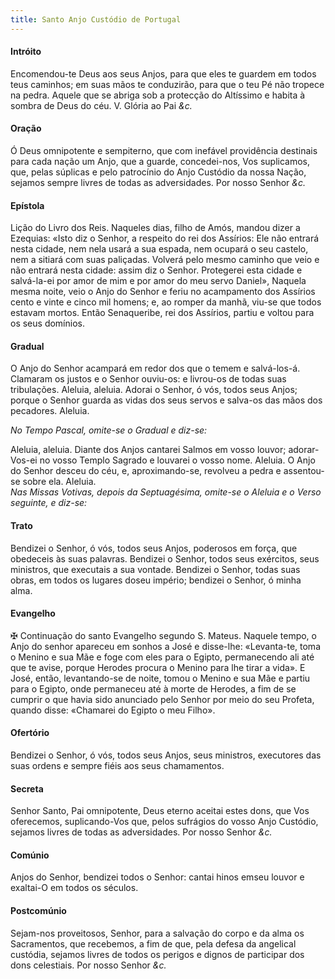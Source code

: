 ```yaml
---
title: Santo Anjo Custódio de Portugal
---
```


<h4 class="text-center">Intróito</h4>
<div class="container-fluid">
  <div class="row">
    <span class="text-justify"></span>
<span class="text-justify">
      Encomendou-te Deus aos seus Anjos, para que eles te guardem em todos teus
      caminhos; em suas mãos te conduzirão, para que o teu Pé não tropece na
      pedra. Aquele que se abriga sob a protecção do Altíssimo e habita à sombra
      de Deus do céu.
      <em></em>
      V. Glória ao Pai <em>&c.</em>
    </span>
</div>

<h4 class="text-center">Oração</h4>
<div class="container-fluid">
  <div class="row">
    <span class="text-justify"></span>
<span class="text-justify">
      Ó Deus omnipotente e sempiterno, que com inefável providência destinais
      para cada nação um Anjo, que a guarde, concedei-nos, Vos suplicamos, que,
      pelas súplicas e pelo patrocínio do Anjo Custódio da nossa Nação, sejamos
      sempre livres de todas as adversidades. Por nosso Senhor <em>&c.</em>
    </span>
</div>

<h4 class="text-center">Epístola</h4>
<div class="container-fluid">
  <div class="row">
    <span class="text-justify"></span>
<span class="text-justify">Lição do Livro dos Reis.</span>
<span class="text-justify"></span>
<span class="text-justify">
      Naqueles dias, filho de Amós, mandou dizer a Ezequias: «Isto diz o Senhor,
      a respeito do rei dos Assírios: Ele não entrará nesta cidade, nem nela
      usará a sua espada, nem ocupará o seu castelo, nem a sitiará com suas
      paliçadas. Volverá pelo mesmo caminho que veio e não entrará nesta cidade:
      assim diz o Senhor. Protegerei esta cidade e salvá-la-ei por amor de mim e
      por amor do meu servo Daniel», Naquela mesma noite, veio o Anjo do Senhor
      e feriu no acampamento dos Assírios cento e vinte e cinco mil homens; e,
      ao romper da manhã, viu-se que todos estavam mortos. Então Senaqueribe,
      rei dos Assírios, partiu e voltou para os seus domínios.
    </span>
</div>

<h4 class="text-center">Gradual</h4>
<div class="container-fluid">
  <div class="row">
    <span class="text-justify"></span>
<span class="text-justify">
      O Anjo do Senhor acampará em redor dos que o temem e salvá-los-á. Clamaram
      os justos e o Senhor ouviu-os: e livrou-os de todas suas tribulações.
    </span>
<span class="text-justify"></span>
<span class="text-justify">
      Aleluia, aleluia. Adorai o Senhor, ó vós, todos seus Anjos; porque o
      Senhor guarda as vidas dos seus servos e salva-os das mãos dos pecadores.
      Aleluia.
    </span>
</div>

<em>No Tempo Pascal, omite-se o Gradual e diz-se:</em>

<div class="container-fluid">
  <div class="row">
    <span class="text-justify"></span>
<span class="text-justify">
      Aleluia, aleluia. Diante dos Anjos cantarei Salmos em vosso louvor;
      adorar-Vos-ei no vosso Templo Sagrado e louvarei o vosso nome. Aleluia. O
      Anjo do Senhor desceu do céu, e, aproximando-se, revolveu a pedra e
      assentou-se sobre ela. Aleluia.
    </span>
</div>

<em>
  Nas Missas Votivas, depois da Septuagésima, omite-se o Aleluia e o Verso
  seguinte, e diz-se:
</em>

<h4 class="text-center">Trato</h4>
<div class="container-fluid">
  <div class="row">
    <span class="text-justify"></span>
<span class="text-justify">
      Bendizei o Senhor, ó vós, todos seus Anjos, poderosos em força, que
      obedeceis às suas palavras. Bendizei o Senhor, todos seus exércitos, seus
      ministros, que executais a sua vontade. Bendizei o Senhor, todas suas
      obras, em todos os lugares doseu império; bendizei o Senhor, ó minha alma.
    </span>
</div>

<h4 class="text-center">Evangelho</h4>
<div class="container-fluid">
  <div class="row">
    <span class="text-justify"></span>
<span class="text-justify">
      <span class="text-danger">&#10016;</span> Continuação do santo Evangelho
      segundo S. Mateus.
    </span>
<span class="text-justify"></span>
<span class="text-justify">
      Naquele tempo, o Anjo do senhor apareceu em sonhos a José e disse-lhe:
      «Levanta-te, toma o Menino e sua Mãe e foge com eles para o Egipto,
      permanecendo ali até que te avise, porque Herodes procura o Menino para
      lhe tirar a vida». E José, então, levantando-se de noite, tomou o Menino e
      sua Mãe e partiu para o Egipto, onde permaneceu até à morte de Herodes, a
      fim de se cumprir o que havia sido anunciado pelo Senhor por meio do seu
      Profeta, quando disse: «Chamarei do Egipto o meu Filho».
    </span>
</div>

<h4 class="text-center">Ofertório</h4>
<div class="container-fluid">
  <div class="row">
    <span class="text-justify"></span>
<span class="text-justify">
      Bendizei o Senhor, ó vós, todos seus Anjos, seus ministros, executores das
      suas ordens e sempre fiéis aos seus chamamentos.
    </span>
</div>

<h4 class="text-center">Secreta</h4>
<div class="container-fluid">
  <div class="row">
    <span class="text-justify"></span>
<span class="text-justify">
      Senhor Santo, Pai omnipotente, Deus eterno aceitai estes dons, que Vos
      oferecemos, suplicando-Vos que, pelos sufrágios do vosso Anjo Custódio,
      sejamos livres de todas as adversidades. Por nosso Senhor <em>&c.</em>
    </span>
</div>

<h4 class="text-center">Comúnio</h4>
<div class="container-fluid">
  <div class="row">
    <span class="text-justify"></span>
<span class="text-justify">
      Anjos do Senhor, bendizei todos o Senhor: cantai hinos emseu louvor e
      exaltai-O em todos os séculos.
    </span>
</div>

<h4 class="text-center">Postcomúnio</h4>
<div class="container-fluid">
  <div class="row">
    <span class="text-justify"></span>
<span class="text-justify">
      Sejam-nos proveitosos, Senhor, para a salvação do corpo e da alma os
      Sacramentos, que recebemos, a fim de que, pela defesa da angelical
      custódia, sejamos livres de todos os perigos e dignos de participar dos
      dons celestiais. Por nosso Senhor <em>&c.</em>
    </span>
</div>
